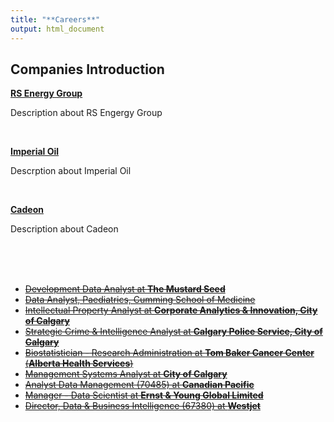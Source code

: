 ```yaml
---
title: "**Careers**"
output: html_document
---
```


## **Companies Introduction**

[**RS Energy Group**](https://www.rseg.com/about/careers){target="_blank"}

Description about RS Engergy Group 

<br>

[**Imperial Oil**](https://www.imperialoil.ca/){target="_blank"}

Descrption about Imperial Oil 

<br>

[**Cadeon**](http://cadeon.com/){target="_blank"}

Description about Cadeon

<br>
<br>
<br>


* <del>[Development Data Analyst at **The Mustard Seed**](https://theseed.ca/wp-content/uploads/2018/05/201805-02-Development-Data-Analyst.pdf){target="_blank"}</del>

* <del>[Data Analyst, Paediatrics, Cumming School of Medicine](http://careers.ucalgary.ca/jobs/2803915-data-analyst-paediatrics-cumming-school-of-medicine){target="_blank"}</del>


* <del>[Intellectual Property Analyst at **Corporate Analytics & Innovation, City of Calgary**](https://recruiting.calgary.ca/psc/pdhr/EMPLOYEE/HRMS/c/HRS_HRAM_FL.HRS_CG_SEARCH_FL.GBL?Page=HRS_APP_SCHJOB_FL&Action=U&TargetFrameName=){target="_blank"} </del>

* <del>[Strategic Crime & Intelligence Analyst at **Calgary Police Service, City of Calgary**](https://recruiting.calgary.ca/psc/pdhr/EMPLOYEE/HRMS/c/HRS_HRAM_FL.HRS_CG_SEARCH_FL.GBL?Page=HRS_APP_SCHJOB_FL&Action=U&TargetFrameName=){target="_blank"}</del>


* <del>[Biostatistician - Research Administration at **Tom Baker Cancer Center** (**Alberta Health Services**)](https://careers.albertahealthservices.ca/jobs/biostatistician-research-administration-68708){target="_blank"}</del>


* <del>[Management Systems Analyst at **City of Calgary**](https://recruiting.calgary.ca/psc/pdhr/EMPLOYEE/HRMS/c/HRS_HRAM_FL.HRS_CG_SEARCH_FL.GBL?FOCUS=Applicant&Page=HRS_APP_JBPST_FL&JobOpeningId=300757&PostingSeq=1&SiteId=1&bid=326&){target="_blank"}</del>


* <del>[Analyst Data Management (70485) at **Canadian Pacific**](https://career4.successfactors.com/career?company=CPR&career_job_req_id=70485&career_ns=job_listing&navBarLevel=JOB_SEARCH&jobPipeline=Indeed){target="_blank"}</del>

* <del>[Manager - Data Scientist at **Ernst & Young Global Limited**](https://eygbl.referrals.selectminds.com/experienced-opportunities/jobs/manager-%E2%80%93-data-scientist-44608){target="_blank"} </del>


* <del> [Director, Data & Business Intelligence (67380) at **Westjet**](https://career4.successfactors.com/career?career_ns=job_listing&company=WestJet&navBarLevel=JOB_SEARCH&rcm_site_locale=en_US&site=VjItUnUyR1hvaHNudXZSOFFoaDZWYUtYQT09%5d&career_job_req_id=67380&selected_lang=en_US&jobAlertController_jobAlertId=&jobAlertController_jobAlertName=&_s.crb=7MOy9z1oAevLz7LlHf76KhJgyjg%3d){target="_blank"} </del>



